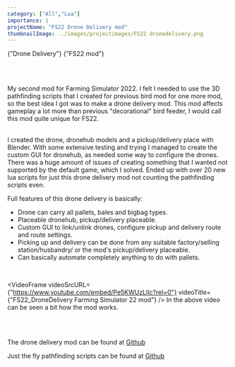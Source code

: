 ```yaml
---
category: ["All","Lua"]
importance: 1
projectName: "FS22 Drone Delivery mod"
thumbnailImage: ../images/projectimages/FS22 dronedelivery.png
---
```



<AsciiText bClassStyling={true}>{"Drone Delivery"}</AsciiText>
<AsciiText bClassStyling={true}>{"FS22 mod"}</AsciiText>

<br/>
<br/>

My second mod for Farming Simulator 2022. I felt I needed to use the 3D pathfinding scripts that I created for previous bird mod for one more mod, so the best idea I got was to make a drone delivery mod.
This mod affects gameplay a lot more than previous "decorational" bird feeder, I would call this mod quite unique for FS22.

<br/> 
I created the drone, dronehub models and a pickup/delivery place with Blender. 
With some extensive testing and trying I managed to create the custom GUI for dronehub, as needed some way to configure the drones.
There was a huge amount of issues of creating something that I wanted not supported by the default game, which I solved. 
Ended up with over 20 new lua scripts for just this drone delivery mod not counting the pathfinding scripts even. 

Full features of this drone delivery is basically:
- Drone can carry all pallets, bales and bigbag types. 
- Placeable dronehub, pickup/delivery placeable. 
- Custom GUI to link/unlink drones, configure pickup and delivery route and route settings.
- Picking up and delivery can be done from any suitable factory/selling station/husbandry/ or the mod's pickup/delivery placeable. 
- Can basically automate completely anything to do with pallets. 


<br/>

<VideoFrame 
videoSrcURL={"https://www.youtube.com/embed/Pe5KWUzLIlc?rel=0"}
videoTitle={"FS22_DroneDelivery Farming Simulator 22 mod"}
/>
In the above video can be seen a bit how the mod works. 

<br/>
<br/>


The drone delivery mod can be found at [Github](https://github.com/DennisB97/FS22DroneDelivery)

Just the fly pathfinding scripts can be found at [Github](https://github.com/DennisB97/FS22FlyPathfinding)
